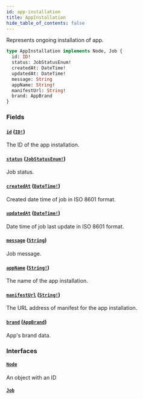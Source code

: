 ```yaml
---
id: app-installation
title: AppInstallation
hide_table_of_contents: false
---
```


Represents ongoing installation of app.

```graphql
type AppInstallation implements Node, Job {
  id: ID!
  status: JobStatusEnum!
  createdAt: DateTime!
  updatedAt: DateTime!
  message: String
  appName: String!
  manifestUrl: String!
  brand: AppBrand
}
```

### Fields

#### [`id`](#) ([`ID!`](../../../developer/api-reference/scalars/id))

The ID of the app installation.

#### [`status`](#) ([`JobStatusEnum!`](../../../developer/api-reference/enums/job-status-enum))

Job status.

#### [`createdAt`](#) ([`DateTime!`](../../../developer/api-reference/scalars/date-time))

Created date time of job in ISO 8601 format.

#### [`updatedAt`](#) ([`DateTime!`](../../../developer/api-reference/scalars/date-time))

Date time of job last update in ISO 8601 format.

#### [`message`](#) ([`String`](../../../developer/api-reference/scalars/string))

Job message.

#### [`appName`](#) ([`String!`](../../../developer/api-reference/scalars/string))

The name of the app installation.

#### [`manifestUrl`](#) ([`String!`](../../../developer/api-reference/scalars/string))

The URL address of manifest for the app installation.

#### [`brand`](#) ([`AppBrand`](../../../developer/api-reference/objects/app-brand))

App's brand data.

### Interfaces

#### [`Node`](../../../developer/api-reference/interfaces/node)

An object with an ID

#### [`Job`](../../../developer/api-reference/interfaces/job)
